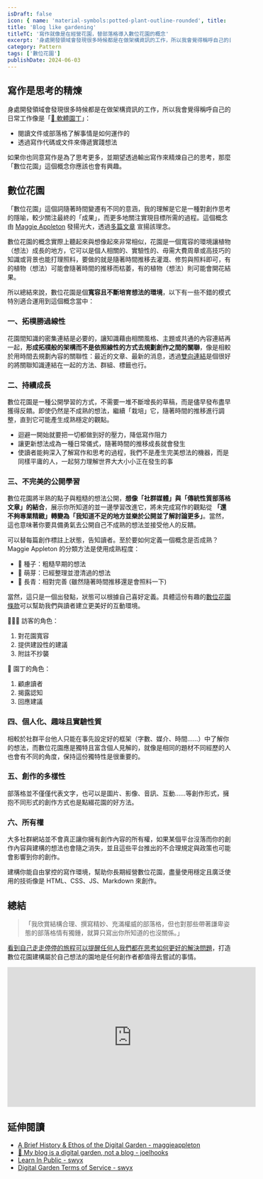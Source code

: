 ```yaml
---
isDraft: false
icon: { name: 'material-symbols:potted-plant-outline-rounded', title: '盆栽內有樹苗的符號' }
title: 'Blog like gardening'
titleTC: '寫作就像是在經營花園，替部落格導入數位花園的概念'
excerpt: '身處開發領域會發現很多時候都是在做架構資訊的工作，所以我會覺得稱呼自己的日常工作像是「🌵 軟體園丁」是十分貼切的，如果你也同意寫作是為了思考更多，並期望透過輸出寫作來精煉自己的思考，那麼「數位花園」這個概念你應該也會有興趣。'
category: Pattern
tags: ['數位花園']
publishDate: 2024-06-03
---
```


## 寫作是思考的精煉

身處開發領域會發現很多時候都是在做架構資訊的工作，所以我會覺得稱呼自己的日常工作像是「[🌵 軟體園丁](https://www.webdong.dev/shortpost/software-engineer-developer-programmer-coder/#software-engineer-developer-programmer-coder)」：

- 閱讀文件或部落格了解事情是如何運作的
- 透過寫作代碼或文件來傳遞實踐想法

如果你也同意寫作是為了思考更多，並期望透過輸出寫作來精煉自己的思考，那麼「數位花園」這個概念你應該也會有興趣。

## 數位花園

「數位花園」這個詞隨著時間變遷有不同的意涵，我的理解是它是一種對創作思考的隱喻，較少關注最終的「成果」，而更多地關注實現目標所需的過程。這個概念由 [Maggie Appleton](https://maggieappleton.com/garden-history) 發揚光大，透過[多篇文章](https://maggieappleton.com/garden-history) 宣揚該理念。

數位花園的概念實際上聽起來與想像起來非常相似，花園是一個寬容的環境讓植物（想法）成長的地方，它可以是個人相關的、實驗性的、毋需大費周章或高技巧的知識或背景也能打理照料，要做的就是隨著時間推移去灌溉、修剪與照料即可，有的植物（想法）可能會隨著時間的推移而枯萎，有的植物（想法）則可能會開花結果。

所以總結來說，數位花園是個**寬容且不斷培育想法的環境**，以下有一些不錯的模式特別適合運用到這個概念當中：

### 一、拓樸勝過線性

花園間知識的密集連結是必要的，讓知識藉由相關風格、主題或共通的內容連結再一起，**形成拓樸般的架構而不是依照線性的方式去規劃創作之間的關聯**，像是相較於用時間去規劃內容的關聯性：最近的文章、最新的消息，透過[雙向連結](https://maggieappleton.com/bidirectionals)是個很好的將關聯知識連結在一起的方法、群組、標籤也行。

### 二、持續成長

數位花園是一種公開學習的方式，不需要一堆不斷增長的草稿，而是儘早發布盡早獲得反饋。即使仍然是不成熟的想法，繼續「栽培」它，隨著時間的推移進行調整，直到它可能產生成熟穩定的觀點。

- 迴避一開始就要把一切都做到好的壓力，降低寫作阻力
- 讓更新想法成為一種日常儀式，隨著時間的推移成長就會發生
- 使讀者能夠深入了解寫作和思考的過程，我們不是產生完美想法的機器，而是同樣平庸的人，一起努力理解世界大大小小正在發生的事

### 三、不完美的公開學習

數位花園將半熟的點子與粗糙的想法公開，**想像「社群媒體」與「傳統性質部落格文章」的結合**，展示你所知道的並一邊學習改進它，將未完成寫作的觀點從 **「還不夠專業精緻」轉變為「我知道不足的地方並樂於公開並了解討論更多」**。當然，這也意味著你要具備勇氣去公開自己不成熟的想法並接受他人的反饋。

可以替每篇創作標註上狀態，告知讀者。至於要如何定義一個概念是否成熟？ Maggie Appleton 的分類方法是使用成熟程度：

- 🌱 種子：粗糙早期的想法
- 🌿 萌芽：已經整理並澄清過的想法
- 🌳 長青：相對完善 (雖然隨著時間推移還是會照料一下)

當然，這只是一個出發點，狀態可以根據自己喜好定義。具體這份有趣的[數位花園條款](https://github.com/swyxio/digital-garden-tos)可以幫助我們與讀者建立更美好的互動環境。

🙋🏻‍♂️ 訪客的角色：

1. 對花園寬容
2. 提供建設性的建議
3. 附註不抄襲

🌴 園丁的角色：

1. 顧慮讀者
2. 揭露認知
3. 回應建議

### 四、個人化、趣味且實驗性質

相較於社群平台他人只能在事先設定好的框架（字數、媒介、時間……）中了解你的想法，而數位花園應是獨特且富含個人見解的，就像是相同的題材不同經歷的人也會有不同的角度，保持這份獨特性是很重要的。

### 五、創作的多樣性

部落格並不僅僅代表文字，也可以是圖片、影像、音訊、互動……等創作形式，擁抱不同形式的創作方式也是點綴花園的好方法。

### 六、所有權

大多社群網站並不會真正讓你擁有創作內容的所有權，如果某個平台沒落而你的創作內容與建構的想法也會隨之消失，並且這些平台推出的不合理規定與政策也可能會影響到你的創作。

建構你能自由掌控的寫作環境，幫助你長期經營數位花園，盡量使用穩定且廣泛使用的技術像是 HTML、CSS、JS、Markdown 來創作。

## 總結

> 「我欣賞結構合理、撰寫精妙、充滿權威的部落格，但也對那些帶著謙卑姿態的部落格情有獨鍾，就算只寫出你所知道的也沒關係。」

[看到自己走走停停的旅程可以提醒任何人我們都在思考如何更好的解決問題](https://www.webdong.dev/shortpost/about-blogging/#about-blogging)，打造數位花園建構屬於自己想法的園地是任何創作者都值得去嘗試的事情。

<iframe
  class="w-full"
  width="560"
  height="315"
  src="https://www.youtube-nocookie.com/embed/3J5uLk1DJV0?si=olBUYHLEx7wtAcut"
  title="YouTube video player"
  frameborder="0"
  allow="accelerometer; autoplay; clipboard-write; encrypted-media; gyroscope; picture-in-picture; web-share"
  referrerpolicy="strict-origin-when-cross-origin"
  allowfullscreen
></iframe>

## 延伸閱讀

- [A Brief History & Ethos of the Digital Garden - maggieappleton](https://maggieappleton.com/garden-history)
- [🌱 My blog is a digital garden, not a blog - joelhooks](https://joelhooks.com/digital-garden)
- [Learn In Public - swyx](https://www.swyx.io/learn-in-public)
- [Digital Garden Terms of Service - swyx](https://www.swyx.io/digital-garden-tos)
